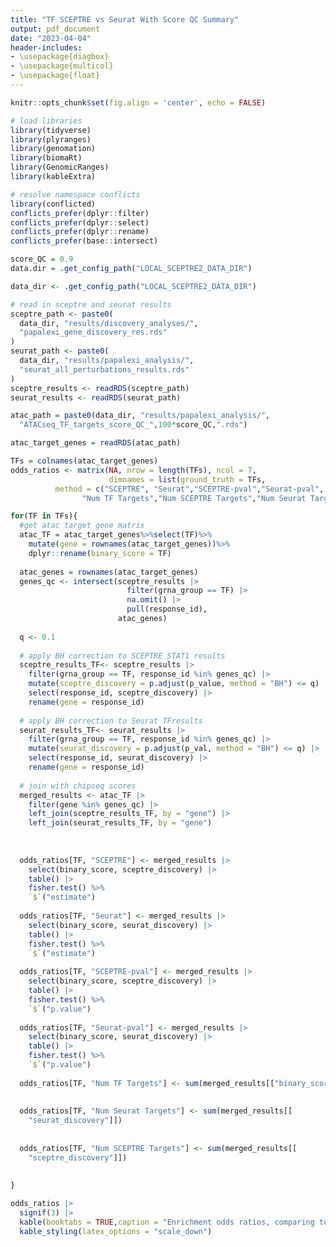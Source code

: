 ```yaml
---
title: "TF SCEPTRE vs Seurat With Score QC Summary"
output: pdf_document
date: "2023-04-04"
header-includes:
- \usepackage{diagbox}
- \usepackage{multicol}
- \usepackage{float}
---
```


```r
knitr::opts_chunk$set(fig.align = 'center', echo = FALSE)
```

```r
# load libraries
library(tidyverse)
library(plyranges)
library(genomation)
library(biomaRt)
library(GenomicRanges)
library(kableExtra)

# resolve namespace conflicts
library(conflicted)
conflicts_prefer(dplyr::filter)
conflicts_prefer(dplyr::select)
conflicts_prefer(dplyr::rename)
conflicts_prefer(base::intersect)
```


```r
score_QC = 0.9
data.dir = .get_config_path("LOCAL_SCEPTRE2_DATA_DIR")
```



```r
data_dir <- .get_config_path("LOCAL_SCEPTRE2_DATA_DIR")

# read in sceptre and seurat results
sceptre_path <- paste0(
  data_dir, "results/discovery_analyses/",
  "papalexi_gene_discovery_res.rds"
)
seurat_path <- paste0(
  data_dir, "results/papalexi_analysis/",
  "seurat_all_perturbations_results.rds"
)
sceptre_results <- readRDS(sceptre_path)
seurat_results <- readRDS(seurat_path)

atac_path = paste0(data_dir, "results/papalexi_analysis/",
  "ATACseq_TF_targets_score_QC_",100*score_QC,".rds")

atac_target_genes = readRDS(atac_path)
```







```r
TFs = colnames(atac_target_genes)
odds_ratios <- matrix(NA, nrow = length(TFs), ncol = 7, 
                      dimnames = list(ground_truth = TFs, 
          method = c("SCEPTRE", "Seurat","SCEPTRE-pval","Seurat-pval",
                "Num TF Targets","Num SCEPTRE Targets","Num Seurat Targets")))

for(TF in TFs){
  #get atac target gene matrix
  atac_TF = atac_target_genes%>%select(TF)%>%
    mutate(gene = rownames(atac_target_genes))%>%
    dplyr::rename(binary_score = TF)
  
  atac_genes = rownames(atac_target_genes)
  genes_qc <- intersect(sceptre_results |> 
                          filter(grna_group == TF) |>
                          na.omit() |>
                          pull(response_id),
                        atac_genes)
  
  q <- 0.1
  
  # apply BH correction to SCEPTRE STAT1 results
  sceptre_results_TF<- sceptre_results |>
    filter(grna_group == TF, response_id %in% genes_qc) |>
    mutate(sceptre_discovery = p.adjust(p_value, method = "BH") <= q) |>
    select(response_id, sceptre_discovery) |>
    rename(gene = response_id)
  
  # apply BH correction to Seurat TFresults
  seurat_results_TF<- seurat_results |>
    filter(grna_group == TF, response_id %in% genes_qc) |>
    mutate(seurat_discovery = p.adjust(p_val, method = "BH") <= q) |>
    select(response_id, seurat_discovery) |>
    rename(gene = response_id)
  
  # join with chipseq scores
  merged_results <- atac_TF |>
    filter(gene %in% genes_qc) |>
    left_join(sceptre_results_TF, by = "gene") |>
    left_join(seurat_results_TF, by = "gene")
  
  
  
  odds_ratios[TF, "SCEPTRE"] <- merged_results |> 
    select(binary_score, sceptre_discovery) |>
    table() |>
    fisher.test() %>%
    `$`("estimate")
  
  odds_ratios[TF, "Seurat"] <- merged_results |> 
    select(binary_score, seurat_discovery) |>
    table() |>
    fisher.test() %>%
    `$`("estimate")
  
  odds_ratios[TF, "SCEPTRE-pval"] <- merged_results |> 
    select(binary_score, sceptre_discovery) |>
    table() |>
    fisher.test() %>%
    `$`("p.value")
  
  odds_ratios[TF, "Seurat-pval"] <- merged_results |> 
    select(binary_score, seurat_discovery) |>
    table() |>
    fisher.test() %>%
    `$`("p.value")
  
  odds_ratios[TF, "Num TF Targets"] <- sum(merged_results[["binary_score"]])
  
  
  odds_ratios[TF, "Num Seurat Targets"] <- sum(merged_results[[
    "seurat_discovery"]])
  
  
  odds_ratios[TF, "Num SCEPTRE Targets"] <- sum(merged_results[[
    "sceptre_discovery"]])
  
  
}


```



```r
odds_ratios |>
  signif(3) |>
  kable(booktabs = TRUE,caption = "Enrichment odds ratios, comparing to ATAC-seq target assignments with changing quantile threshold")%>%
  kable_styling(latex_options = "scale_down")

```


\newpage
